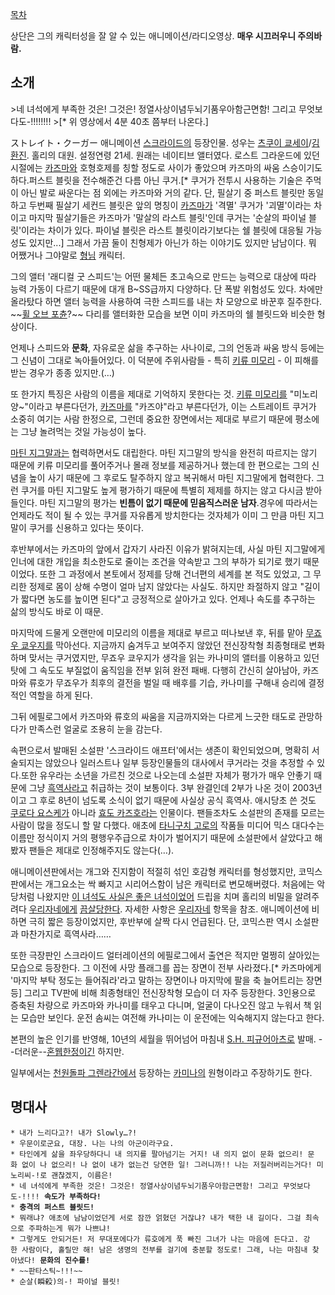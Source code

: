 [[목차]]
{{{#!html
<embed src="http://www.youtube.com/v/MlAies_N77I?fs=1&amp;hl=ko_KR" type="application/x-shockwave-flash" allowscriptaccess="always" allowfullscreen="true" width="480" height="385"></embed>
}}}

상단은 그의 캐릭터성을 잘 알 수 있는 애니메이션/라디오영상. '''매우 시끄러우니 주의바람.'''

== 소개 ==
>네 녀석에게 부족한 것은! 그것은! 정열사상이념두뇌기품우아함근면함! 그리고 무엇보다도-!!!!!!!!
>{{{+2 '''속도가 부족하다!'''}}}[* 위 영상에서 4분 40초 쯤부터 나온다.]

ストレイト・クーガー 애니메이션 [[스크라이드]]의 등장인물. 성우는 [[츠쿠이 쿄세이]]/[[김환진]]. 홀리의 대원. 설정연령 21세. 원래는 네이티브 앨터였다. 로스트 그라운드에 있던 시절에는 [[카즈마]]와 호형호제를 칭할 정도로 사이가 좋았으며 카즈마의 싸움 스승이기도 하다.퍼스트 블릿을 전수해준건 다름 아닌 쿠거.[* 쿠거가 전투시 사용하는 기술은 주먹이 아닌 발로 싸운다는 점 외에는 카즈마와 거의 같다. 단, 필살기 중 퍼스트 블릿만 동일하고 두번째 필살기 세컨드 블릿은 앞의 명칭이 [[카즈마]]가 '격멸' 쿠거가 '괴멸'이라는 차이고 마지막 필살기들은 카즈마가 '말살의 라스트 블릿'인데 쿠거는 '순살의 파이널 블릿'이라는 차이가 있다. 파이널 블릿은 라스트 블릿이라기보다는 쉘 블릿에 대응될 가능성도 있지만...] 그래서 가끔 둘이 친형제가 아닌가 하는 이야기도 있지만 남남이다. 뭐 어쨌거나 그야말로 [[형님]] 캐릭터.

그의 앨터 '래디컬 굿 스피드'는 어떤 물체든 초고속으로 만드는 능력으로 대상에 따라 능력 가동이 다르기 때문에 대개 B~SS급까지 다양하다. 단 폭발 위험성도 있다. 차에만 올라탔다 하면 앨터 능력을 사용하여 극한 스피드를 내는 차 모양으로 바꾼후 질주한다. ~~[[휠 오브 포츈]]?~~ 다리를 앨터화한 모습을 보면 이미 카즈마의 쉘 블릿드와 비슷한 형상이다.

언제나 스피드와 '''문화''', 자유로운 삶을 추구하는 사나이로, 그의 언동과 싸움 방식 등에는 그 신념이 그대로 녹아들어있다. 이 덕분에 주위사람들 - 특히 [[키류 미모리]] - 이 피해를 받는 경우가 종종 있지만.(…)

또 한가지 특징은 사람의 이름을 제대로 기억하지 못한다는 것. [[키류 미모리]]를 "미노리양~"이라고 부른다던가, [[카즈마]]를 "카즈야"라고 부른다던가, 이는 스트레이트 쿠거가 소중히 여기는 사람 한정으로, 그런데 중요한 장면에서는 제대로 부르기 때문에 평소에는 그냥 놀려먹는 것일 가능성이 높다.

[[마틴 지그말]]과는 협력하면서도 대립한다. 마틴 지그말의 방식을 완전히 따르지는 않기 때문에 키류 미모리를 풀어주거나 몰래 정보를 제공하거나 했는데 한 편으로는 그의 신념을 높이 사기 때문에 그 후로도 탈주하지 않고 복귀해서 마틴 지그말에게 협력한다. 그런 쿠거를 마틴 지그말도 높게 평가하기 때문에 특별히 제제를 하지는 않고 다시금 받아들인다. 마틴 지그말의 평가는 '''빈틈이 없기 때문에 믿음직스러운 남자'''.경우에 따라서는 언제라도 적이 될 수 있는 쿠거를 자유롭게 방치한다는 것자체가 이미 그 만큼 마틴 지그말이 쿠거를 신용하고 있다는 뜻이다.

후반부에서는 카즈마의 앞에서 갑자기 사라진 이유가 밝혀지는데, 사실 마틴 지그말에게 인너에 대한 개입을 최소한도로 줄이는 조건을 약속받고 그의 부하가 되기로 했기 때문이었다. 또한 그 과정에서 본토에서 정제를 당해 건너편의 세계를 본 적도 있었고, 그 무리한 정제로 몸이 상해 수명이 얼마 남지 않았다는 사실도. 하지만 좌절하지 않고 "길이가 짧다면 농도를 높이면 된다"고 긍정적으로 살아가고 있다. 언제나 속도를 추구하는 삶의 방식도 바로 이 때문.

마지막에 드물게 오랜만에 미모리의 이름을 제대로 부르고 떠나보낸 후, 뒤를 맡아 [[무죠우 쿄우지]]를 막아선다. 지금까지 숨겨두고 보여주지 않았던 전신장착형 최종형태로 변화하며 맞서는 쿠거였지만, 무죠우 쿄우지가 생각을 읽는 카나미의 앨터를 이용하고 있던 탓에 그 속도도 부질없이 움직임을 전부 읽혀 완전 패배. 다행히 간신히 살아남아, 카즈마와 류호가 무죠우가 최후의 결전을 벌일 때 배후를 기습, 카나미를 구해내 승리에 결정적인 역할을 하게 된다.

그뒤 에필로그에서 카즈마와 류호의 싸움을 지금까지와는 다르게 느긋한 태도로 관망하다가 만족스런 얼굴로 조용히 눈을 감는다.


속편으로서 발매된 소설판 '스크라이드 애프터'에서는 생존이 확인되었으며, 명확히 서술되지는 않았으나 일러스트나 일부 등장인물들의 대사에서 쿠거라는 것을 추정할 수 있다.또한 유우라는 소년을 가르친 것으로 나오는데 소설판 자체가 평가가 매우 안좋기 때문에 그냥 [[흑역사]]라고 취급하는 것이 보통이다. 3부 완결인데 2부가 나온 것이 2003년이고 그 후로 8년이 넘도록 소식이 없기 때문에 사실상 공식 흑역사. 애시당초 쓴 것도 [[쿠로다 요스케]]가 아니라 [[효도 카즈호]]라는 인물이다. 팬들조차도 소설판의 존재를 모르는 사람이 많을 정도니 할 말 다했다. 애초에 [[타니구치 고로]]의 작품들 미디어 믹스 대다수는 이름만 정식이지 거의 평행우주급으로 차이가 벌어지기 때문에 소설판에서 살았다고 해봤자 팬들은 제대로 인정해주지도 않는다(…).

애니메이션판에서는 개그와 진지함이 적절히 섞인 호감형 캐릭터를 형성했지만, 코믹스판에서는 개그요소는 싹 빠지고 시리어스함이 남은 캐릭터로 변모해버렸다. 처음에는 악당처럼 나왔지만 [[이 녀석도 사실은 좋은 녀석이었어]] 드립을 치며 홀리의 비밀을 알려주려다 [[우리자네]]에게 [[끔살]]당한다. 자세한 사항은 [[우리자네]] 항목을 참조. 애니메이션에 비하면 극히 짧은 등장이었지만, 후반부에 살짝 다시 언급된다. 단, 코믹스판 역시 소설판과 마찬가지로 흑역사라……

또한 극장판인 스크라이드 얼터레이션의 에필로그에서 출연은 적지만 멀쩡히 살아있는 모습으로 등장한다. 그 이전에 사망 플래그를 꼽는 장면이 전부 사라졌다.[* 카즈마에게 '마지막 부탁 정도는 들어줘라'라고 말하는 장면이나 마지막에 팔을 축 늘어트리는 장면 등] 그리고 TV판에 비해 최종형태인 전신장착형 모습이 더 자주 등장한다. 3인용으로 증축된 차량으로 카즈마와 카나미를 태우고 다니며, 얼굴이 다나오진 않고 누워서 책 읽는 모습만 보인다. 운전 솜씨는 여전해 카나미는 이 운전에는 익숙해지지 않는다고 한다.

본편의 높은 인기를 반영해, 10년의 세월을 뛰어넘어 마침내 [[S.H. 피규어아츠]]로 발매. --더러운--[[혼웹]]한정이긴 하지만.

일부에서는 [[천원돌파 그렌라간]]에서 등장하는 [[카미나]]의 원형이라고 주장하기도 한다.

== 명대사 ==
 * 내가 느리다고?! 내가 Slowly…?!
 * 우문이로군요, 대장. 나는 나의 아군이라구요.
 * 타인에게 삶을 좌우당하다니 내 의지를 팔아넘기는 거지! 내 의지 없이 문화 없으리! 문화 없이 나 없으리! 나 없이 내가 없는건 당연한 일! 그러니까!! 나는 저질러버리는거다! 미노리씨-!로 괜찮겠지, 이름은!
 * 네 녀석에게 부족한 것은! 그것은! 정열사상이념두뇌기품우아함근면함! 그리고 무엇보다도-!!!! '''속도가 부족하다!'''
 * '''충격의 퍼스트 블릿드!'''
 * 뭐래냐? 애초에 남남이었던게 서로 잠깐 얽혔던 거잖냐? 내가 택한 내 길이다. 그걸 최속으로 주파하는게 뭐가 나쁘냐!
 * 그렇게도 안되거든! 저 무대포에다가 류호에게 푹 빠진 그녀가 나는 마음에 든다고. 강한 사람이다, 홀릴만 해! 남은 생명의 전부를 걸기에 충분할 정도로! 그래, 나는 마침내 찾아냈다! '''문화의 진수를!'''
 * ~~판타스틱~!!!~~
 * 순살(瞬殺)의-! 파이널 블릿!
